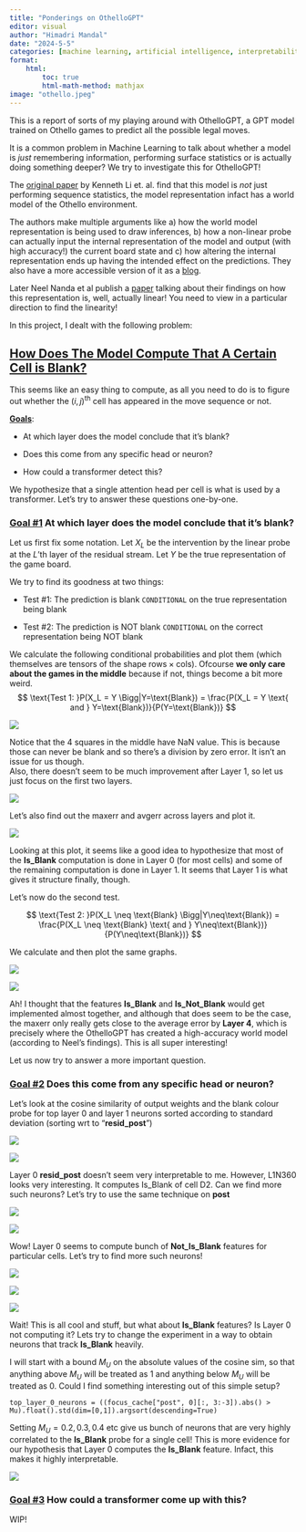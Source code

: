 ```yaml
---
title: "Ponderings on OthelloGPT"
editor: visual
author: "Himadri Mandal"
date: "2024-5-5"
categories: [machine learning, artificial intelligence, interpretability]
format: 
    html: 
        toc: true
        html-math-method: mathjax
image: "othello.jpeg"
---
```


This is a report of sorts of my playing around with OthelloGPT, a GPT model trained on Othello games to predict all the possible legal moves.

It is a common problem in Machine Learning to talk about whether a model is *just* remembering information, performing surface statistics or is actually doing something deeper? We try to investigate this for OthelloGPT!

The [original paper](https://arxiv.org/pdf/2210.13382) by Kenneth Li et. al. find that this model is *not* just performing sequence statistics, the model representation infact has a world model of the Othello environment.

The authors make multiple arguments like a) how the world model representation is being used to draw inferences, b) how a non-linear probe can actually input the internal representation of the model and output (with high accuracy!) the current board state and c) how altering the internal representation ends up having the intended effect on the predictions. They also have a more accessible version of it as a [blog](https://thegradient.pub/othello/).

Later Neel Nanda et al publish a [paper](https://arxiv.org/pdf/2309.00941) talking about their findings on how this representation is, well, actually linear! You need to view in a particular direction to find the linearity!

In this project, I dealt with the following problem:

## [**How Does The Model Compute That A Certain Cell is Blank?**]{.underline}

This seems like an easy thing to compute, as all you need to do is to figure out whether the $(i,j)^{\text{th}}$ cell has appeared in the move sequence or not.

[**Goals**]{.underline}:

-   At which layer does the model conclude that it's blank?

-   Does this come from any specific head or neuron?

-   How could a transformer detect this?

We hypothesize that a single attention head per cell is what is used by a transformer. Let's try to answer these questions one-by-one.

### [Goal #1]{.underline} At which layer does the model conclude that it's blank?

Let us first fix some notation. Let $X_L$ be the intervention by the linear probe at the $L$'th layer of the residual stream. Let $Y$ be the true representation of the game board.

We try to find its goodness at two things:

-   Test #1: The prediction is blank `CONDITIONAL` on the true representation being blank

-   Test #2: The prediction is NOT blank `CONDITIONAL` on the correct representation being NOT blank

We calculate the following conditional probabilities and plot them (which themselves are tensors of the shape $\text{rows} \times \text{cols}$). Ofcourse **we only care about the games in the middle** because if not, things become a bit more weird.$$
\text{Test 1: }P(X_L = Y \Bigg|Y=\text{Blank}) = \frac{P(X_L = Y \text{ and } Y=\text{Blank})}{P(Y=\text{Blank})}
$$

![](./images/plot_tp_mid.png)

Notice that the 4 squares in the middle have NaN value. This is because those can never be blank and so there's a division by zero error. It isn't an issue for us though.\
Also, there doesn't seem to be much improvement after Layer 1, so let us just focus on the first two layers.

![](./images/plot_tp_1_mid.png)

Let's also find out the $\text{maxerr}$ and $\text{avgerr}$ across layers and plot it.

![](./images/max_and_avg_error_test1_mid.png)

Looking at this plot, it seems like a good idea to hypothesize that most of the **Is_Blank** computation is done in Layer 0 (for most cells) and some of the remaining computation is done in Layer 1. It seems that Layer 1 is what gives it structure finally, though.

Let's now do the second test.

$$
\text{Test 2: }P(X_L \neq \text{Blank} \Bigg|Y\neq\text{Blank}) = \frac{P(X_L \neq \text{Blank} \text{ and } Y\neq\text{Blank})}{P(Y\neq\text{Blank})}
$$

We calculate and then plot the same graphs.

![](./images/plot_tp_2_mid.png)

![](./images/max_and_avg_error_test2_mid.png)

Ah! I thought that the features **Is_Blank** and **Is_Not_Blank** would get implemented almost together, and although that does seem to be the case, the $\text{maxerr}$ only really gets close to the average error by **Layer 4**, which is precisely where the OthelloGPT has created a high-accuracy world model (according to Neel's findings). This is all super interesting!

Let us now try to answer a more important question.

### [Goal #2]{.underline} Does this come from any specific head or neuron?

Let's look at the cosine similarity of output weights and the blank colour probe for top layer 0 and layer 1 neurons sorted according to standard deviation (sorting wrt to "**resid_post**")

![](./images/cosine_sim_layer0.png)

![](./images/cosine_sim_layer1.png)

Layer 0 **resid_post** doesn't seem very interpretable to me. However, L1N360 looks very interesting. It computes Is_Blank of cell D2. Can we find more such neurons? Let's try to use the same technique on **post**

![](./images/cosine_sim_layer0_post.png)

![](./images/cosine_sim_layer1_post.png)

Wow! Layer 0 seems to compute bunch of **Not_Is_Blank** features for particular cells. Let's try to find more such neurons!

![](./images/cosine_sim_layer0_post-1.png)

![](./images/cosine_sim_layer0_post-2.png)

![](./images/cosine_sim_layer0_post-3.png)

Wait! This is all cool and stuff, but what about **Is_Blank** features? Is Layer 0 not computing it? Lets try to change the experiment in a way to obtain neurons that track **Is_Blank** heavily.

I will start with a bound $M_U$ on the absolute values of the cosine sim, so that anything above $M_U$ will be treated as $1$ and anything below $M_U$ will be treated as 0. Could I find something interesting out of this simple setup?

`top_layer_0_neurons = ((focus_cache["post", 0][:, 3:-3]).abs() > Mu).float().std(dim=[0,1]).argsort(descending=True)`

Setting $M_U = 0.2, 0.3, 0.4$ etc give us bunch of neurons that are very highly correlated to the **Is_Blank** probe for a single cell! This is more evidence for our hypothesis that Layer 0 computes the **Is_Blank** feature. Infact, this makes it highly interpretable.

![](./images/cosine_sim_layer0_post_experimentabs.png)

### [Goal #3]{.underline} How could a transformer come up with this?

WIP!